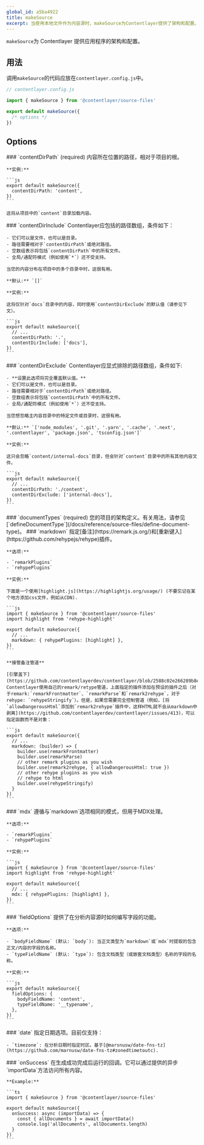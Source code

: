 ```yaml
---
global_id: a5ba4922
title: makeSource
excerpt: 当使用本地文件作为内容源时，makeSource为Contentlayer提供了架构和配置。
---
```


`makeSource`为 Contentlayer 提供应用程序的架构和配置。

## 用法

调用`makeSource`的代码应放在`contentlayer.config.js`中。

```ts
// contentlayer.config.js

import { makeSource } from '@contentlayer/source-files'

export default makeSource({
  /* options */
})
```

## Options

<OptionsTable>
  <OptionTitle>
    ### `contentDirPath`
    (required)

  </OptionTitle>
  <OptionDescription>
    内容所在位置的路径，相对于项目的根。

    **实例:**

    ```js
    export default makeSource({
      contentDirPath: 'content',
    })
    ```

    这将从项目中的`content`目录加载内容。

  </OptionDescription>
  <OptionTitle>
    ### `contentDirInclude`

  </OptionTitle>
  <OptionDescription>
    Contentlayer应包括的路径数组，条件如下：

    - 它们可以是文件，也可以是目录。
    - 路径需要相对于`contentDirPath`或绝对路径。
    - 空数组表示将包括`contentDirPath`中的所有文件。
    - 全局/通配符模式（例如使用`*`）还不受支持。

    当您的内容分布在项目中的多个目录中时，这很有用。

    **默认:** `[]`

    **实例:**

    这将仅针对`docs`目录中的内容，同时使用`contentDirExclude`的默认值（请参见下文）。

    ```js
    export default makeSource({
      // ...
      contentDirPath: '.',
      contentDirInclude: ['docs'],
    })
    ```

  </OptionDescription>
  <OptionTitle>
    ### `contentDirExclude`

  </OptionTitle>
  <OptionDescription>
    Contentlayer应显式排除的路径数组，条件如下:

    - **设置此选项将完全覆盖默认值。**
    - 它们可以是文件，也可以是目录。
    - 路径需要相对于`contentDirPath`或绝对路径。
    - 空数组表示将包括`contentDirPath`中的所有文件。
    - 全局/通配符模式（例如使用`*`）还不受支持。

    当您想忽略主内容目录中的特定文件或目录时，这很有用。

    **默认:** `['node_modules', '.git', '.yarn', '.cache', '.next', '.contentlayer', 'package.json', 'tsconfig.json']`

    **实例:**

    这只会忽略`content/internal-docs`目录，但会针对`content`目录中的所有其他内容文件。

    ```js
    export default makeSource({
      // ...
      contentDirPath: './content',
      contentDirExclude: ['internal-docs'],
    })
    ```

  </OptionDescription>
  <OptionTitle>
    ### `documentTypes`
    (required)

  </OptionTitle>
  <OptionDescription>
    您的项目的架构定义。有关用法，请参见[`defineDocumentType`](/docs/reference/source-files/define-document-type)。

  </OptionDescription>
  <OptionTitle>
    ### `markdown`

  </OptionTitle>
  <OptionDescription>
    指定[备注](https://remark.js.org/)和[重新键入](https://github.com/rehypejs/rehype)插件。

    **选项:**

    - `remarkPlugins`
    - `rehypePlugins`

    **实例:**

    下面是一个使用[highlight.js](https://highlightjs.org/usage/) (不要忘记在某个地方添加css文件，例如从CDN).

    ```js
    import { makeSource } from '@contentlayer/source-files'
    import highlight from 'rehype-highlight'

    export default makeSource({
      // ...
      markdown: { rehypePlugins: [highlight] },
    })
    ```

    **接管备注管道**

    [引擎盖下](https://github.com/contentlayerdev/contentlayer/blob/2588c02e266289b8ef0a7ceccdeb804b045ad21a/packages/%40contentlayer/core/src/markdown/markdown.ts#L45)，Contentlayer使用自己的remark/retype管道，上面指定的插件添加在预设的插件之后（对于remark:`remarkFrontmatter`、`remarkParse`和`remark2rehype`，对于 rehype: `rehypeStringify`）。但是，如果您需要完全控制管道（例如，[将`allowDangerousHtml`添加到`remark2rehype`插件中，这样HTML就不会从markdown中剥离](https://github.com/contentlayerdev/contentlayer/issues/413)，可以指定函数而不是对象：

    ```js
    export default makeSource({
      // ...
      markdown: (builder) => {
        builder.use(remarkFrontmatter)
        builder.use(remarkParse)
        // other remark plugins as you wish
        builder.use(remark2rehype, { allowDangerousHtml: true })
        // other rehype plugins as you wish
        // rehype to html
        builder.use(rehypeStringify)
      }
    })
    ```

  </OptionDescription>
  <OptionTitle>
    ### `mdx`

  </OptionTitle>
  <OptionDescription>
    遵循与`markdown`选项相同的模式，但用于MDX处理。

    **选项:**

    - `remarkPlugins`
    - `rehypePlugins`

    **实例:**

    ```js
    import { makeSource } from '@contentlayer/source-files'
    import highlight from 'rehype-highlight'

    export default makeSource({
      // ...
      mdx: { rehypePlugins: [highlight] },
    })
    ```

  </OptionDescription>
  <OptionTitle>
    ### `fieldOptions`

  </OptionTitle>
  <OptionDescription>
    提供了在分析内容源时如何编写字段的功能。

    **选项:**

    - `bodyFieldName` (默认: `body`): 当正文类型为`markdown`或`mdx`时提取的包含正文/内容的字段的名称。
    - `typeFieldName` (默认: `type`): 包含文档类型（或嵌套文档类型）名称的字段的名称。

    **实例:**

    ```js
    export default makeSource({
      fieldOptions: {
        bodyFieldName: 'content',
        typeFieldName: '__typename',
      },
    })
    ```

  </OptionDescription>
  <OptionTitle>
    ### `date`

  </OptionTitle>
  <OptionDescription>
    指定日期选项。目前仅支持：

    - `timezone`: 在分析日期时指定时区。基于[@marsnusw/date-fns-tz](https://github.com/marnusw/date-fns-tz#zonedtimetoutc).

  </OptionDescription>
  <OptionTitle>
    ### `onSuccess`

  </OptionTitle>
  <OptionDescription>
    在生成成功完成后运行的回调。它可以通过提供的异步`importData`方法访问所有内容。

    **Example:**

    ```ts
    import { makeSource } from '@contentlayer/source-files'

    export default makeSource({
      onSuccess: async (importData) => {
        const { allDocuments } = await importData()
        console.log('allDocuments', allDocuments.length)
      }
    })
    ```

  </OptionDescription>
</OptionsTable>

